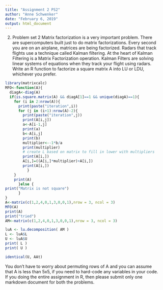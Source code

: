 ```yaml
---
title: "Assignment 2 PS2"
author: "Anne Schwenker"
date: "February 6, 2019"
output: html_document
---
```

2. Problem set 2
Matrix factorization is a very important problem. There are supercomputers built just
to do matrix factorizations. Every second you are on an airplane, matrices are being
factorized. Radars that track flights use a technique called Kalman filtering. At the heart
of Kalman Filtering is a Matrix Factorization operation. Kalman Filters are solving linear
systems of equations when they track your flight using radars.
Write an R function to factorize a square matrix A into LU or LDU, whichever you
prefer. 

```r
library(matrixcalc)
MFO<-function(A){
  diagA<-diag(A)
  if(is.square.matrix(A) && diagA[1]==1 && unique(diagA)==1){
    for (i in 2:nrow(A)){
      print(paste("iteration",i))
      for (j in (i+1):nrow(A)-2){
        print(paste("iteration",j))
        print(A[i,j])
        a<-A[i-1,j]
        print(a)
        b<-A[i,j]
        print(b)
        multiplier<--1*b/a
        print(multiplier)
        # create L based on matrix to fill in lower with multipliers
        print(A[i,])
        A[i,]=((A[i,]*multiplier)+A[i,])
        print(A[i,])
          }
    }
    print(A)
      }else {
print("Matrix is not square")
      }
}
A<-matrix(c(1,2,4,0,1,3,0,0,1),nrow = 3, ncol = 3)
MFO(A)
print(A)
print("tried")
AM<-matrix(c(1,2,4,0,1,3,0,0,1),nrow = 3, ncol = 3)

luA <- lu.decomposition( AM )
L <- luA$L
U <- luA$U
print( L )
print( U )

identical(U, AAt) 

```


You don’t have to worry about permuting rows of A and you can assume that A is less
than 5x5, if you need to hard-code any variables in your code. If you doing the entire
assignment in R, then please submit only one markdown document for both the problems.